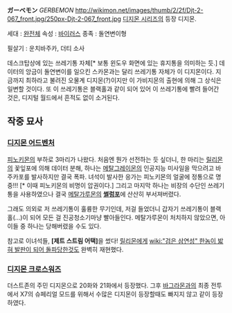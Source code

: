 '''ガーベモン''' ''GERBEMON''
http://wikimon.net/images/thumb/2/2f/Djt-2-067_front.jpg/250px-Djt-2-067_front.jpg
[[디지몬 시리즈]]의 등장 디지몬.

세대 : [[완전체]]
속성 : [[바이러스]]
종족 : 돌연변이형

필살기 : 운치바주카, 더티 소사

데스크탑상에 있는 쓰레기통 자체[* 보통 윈도우 화면에 있는 휴지통을 의미하는 듯.] 데이터의 앙금이 돌연변이를 일으킨 스카몬과는 달리 쓰레기통 자체가 이 디지몬이다. 지금까지 최하라고 불려진 오물계 디지몬(?)이지만 이 가비지몬의 출현에 의해 그 상식은 일변할 것이다. 또 이 쓰레기통은 블랙홀과 같이 되어 있어 이 쓰레기통에 빨려 들어간 것은, 디지털 월드에서 흔적도 없이 소거된다.

== 작중 묘사 ==
=== [[디지몬 어드벤처]] ===
[[피노키몬]]의 부하로 3마리가 나왔다. 처음엔 뭔가 선전하는 듯 싶더니, 한 마리는 [[릴리몬]]의 꽃잎포에 의해 데이터 분해, 하나는 [[메탈그레이몬]]의 인공지능 미사일을 막으려고 바주카포를 발사하지만 결국 폭파. 녀석이 발사한 응가는 피노키몬의 얼굴에 정통으로 명중!!! [* 이때 피노키몬의 비명이 압권이다.]
그리고 마지막 하나는 비장의 수단인 쓰레기통을 사용하였으나 결국 [[메탈가루몬]]의 '''[[썰렁포]]'''에 산산히 부서져버렸다.

그래도 의외로 저 쓰레기통이 훌륭한 무기인데, 저걸 들었더니 갑자기 쓰레기통이 블랙홀(...)이 되어 모든 걸 진공청소기마냥 빨아들인다. 메탈가루몬이 처치하지 않았으면, 아이들 중 하나는 당해버렸을 수도 있다.

참고로 이녀석들, '''[제트 스트림 어택]'''을 썼다! [[릴리몬]]에게 [[wiki:"검은 삼연성" 한놈이 밟혀 발판이 되어 돌파당한것도]] 완벽히 재현했다.

=== [[디지몬 크로스워즈]] ===
더스트존의 주민 디지몬으로 20화와 21화에서 등장했다.
그후 [[바그라몬]]과의 최종 전투에서 X7의 슈페리얼 모드를 위해서 수많은 디지몬이 등장할때도 빠지지 않고 같이 등장하였다.
